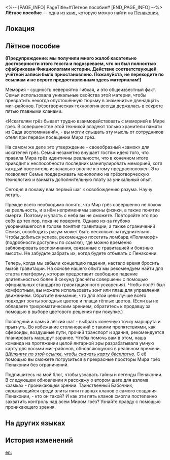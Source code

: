 <%-- [PAGE_INFO]
PageTitle=#Лётное пособие#
[END_PAGE_INFO] --%>
{{Дополнить}}
{{Книга Инфобокс
|id           = 345
|partIds      = 190602
|Название     = 
|Изображение  = Предмет Книга Пенакония.png
|Мир          = Пенакония
|Томов        = 1
|Автор        = <!--нужно добавить-->
|Описание     = Учебное пособие, которое научит вас полётам на Пенаконии.
|Том1         = {{tx}}
|Источник1    = {{tx|Отсутствует источник}}
|Персонажи    = 
|Фракции      = 
}}
'''Лётное пособие''' — одна из [[Книги|книг]], которую можно найти на [[Пенакония]].

==Локация==
{{Отметка карты|<!--название карты-->|<!--id отметки-->}}

==Лётное пособие==
'''(Предупреждение: мы получили много жалоб касательно достоверности этого текста и подозреваем, что он был полностью сфабрикован Фикциологами истории. Действие соответствующей учётной записи было приостановлено. Пожалуйста, не переходите по ссылкам и не верьте предоставленным здесь материалам!)'''

Мемория - сущность невероятно гибкая, и это общеизвестный факт. Семья использовала уникальные свойства этой материи, чтобы превратить некогда опустошённую тюрьму в знаменитые двенадцать миг-районов. Грёзотворческая технология всегда держалась в секрете пятью главными кланами.

«Искателям грёз бывает трудно взаимодействовать с меморией в Мире грёз. В совершенстве этой техникой владеют только хранители памяти из Сада воспоминаний», - вы могли слышать эту мысль от сотрудников отеля при первом посещении Мира грёз.

На самом же деле это утверждение - своеобразный «замок» для искателей грёз. Семья незаметно внушает гостям идею того, что правила Мира грёз идентичны реальности, что в конечном итоге приводит к неспособности последних манипулировать меморией, хотя каждый посетитель изначально вполне к этому предрасположен. Это позволяет Семье поддерживать монополию на грёзотворческую технологию и взимать дополнительную плату за уникальный опыт.

Сегодня я покажу вам первый шаг к освобождению разума. Научу летать.

Прежде всего необходимо понять, что Мир грёз совершенно не похож на реальность, и в нём неприменимы законы физики, а также понятие смерти. Поэтому и упасть с неба вы не сможете. Повторяйте это про себя до тех пор, пока не поверите. Однако из-за глубоко укоренившегося в голове понятия гравитации, а также ограничений Семьи, освободить разум может быть несколько затруднительно. Чтобы добиться успеха, рекомендую посетить ломбард «Полиморф» (подробности доступны по ''ссылке''), где можно временно заблокировать воспоминания, связанные с гравитацией и боязнью высоты. Не забудьте забрать их, когда будете отбывать с Пенаконии.

Теперь, когда мы забыли концепцию падения, настало время бросить вызов гравитации. На основе нашего опыта мы рекомендуем найти для старта платформу, которая предоставит свободное падение длительностью более 8 секунд (расчёты совершены с помощью официальных стандартов гравитационного ускорения). Чтобы полёт был комфортным, вы можете использовать зонт или плащ для управления движением. Обратите внимание, что для этой цели лучше всего подходят зонты холодных цветов и плащи тёплых цветов. (Если вы не обладаете трихроматическим зрением, обратитесь к продавцу за помощью в выборе цветового решения при покупке.)

Последний и самый лёгкий шаг - выбрать конечную точку маршрута и прыгнуть. Во избежание столкновений с такими препятствиями, как сфероиды, воздушные пути, прочий транспорт и здания, рекомендуется планировать маршрут заранее. Чтобы помочь вам в этом, наша команда на протяжении целой янтарной эры разрабатывала умную карту для восьми миг-районов, обновляющуюся в реальном времени. ''<u>Щёлкните по этой ссылке, чтобы скачать карту бесплатно.</u>'' С её помощью вы сможете погрузиться в прекрасные просторы Мира грёз Пенаконии без ограничений.

Подпишитесь на мой блог, чтобы узнавать тайны и легенды Пенаконии. В следующем обновлении я расскажу о втором шаге для взлома «замка» - проникающем зрении. Таинственный Бабочник, скрывающийся среди элиты пяти главных кланов с самого создания Пенаконии, - кто он такой? И как эти пять кланов смогли постепенно захватить контроль над всем Миром грёз? Узнайте правду с помощью проникающего зрения.

==На других языках==
{{На других языках
|en   = Penacony Flight Guide
|zhs  = 匹诺康尼飞行指南
|zht  = 匹諾康尼飛行指南
|ja   = ピノコニー飛行ガイド
|ko   = 페나코니 비행 가이드
|es   = Guía de vuelo de Colonipenal
|fr   = Guide de vol à Penacony
|ru   = Лётное пособие
|th   = คู่มือการบินแห่ง Penacony
|vi   = Hướng Dẫn Bay Ở Penacony
|de   = Penacony-Fluganleitung
|id   = Panduan Terbang Penacony
|pt   = Guia de Voo de Penacony
}}

==История изменений==
{{История изменений|3.5}}

[[en:]]